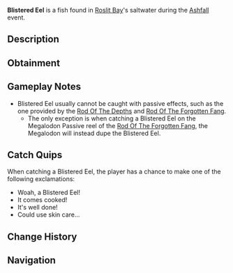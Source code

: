 {{FishInfobox
|image          = Blistered Eel.png
|rarity         = Limited
|event          = Ashfall
|sea            = First Sea
|location       = [[Ashfall]]
|sublocation    = 
|sources        = Fishing Rod
|nopassive      = 1
|radar_location = 
|xp             = 140
|weather        = Windy
|time           = 
|season         = 
|bait           = Worm
|base_weight    = 19
|base_value     = 300
|weight_range   = 7.5
|base_chance    = 80
|base_resil     = 45
}}
'''Blistered Eel''' is a {{Rarity|Limited}} fish found in [[Roslit Bay]]'s saltwater during the [[Ashfall]] event.

== Description ==
{{Description|Despite blistering skin, the Blistered Eel is capable of withstanding extreme temperatures.|Bestiary Entry}}

== Obtainment ==
{{Description|Only can be caught during Ashfall.|Bestiary Hint}}
{{Fish Availability|
Roslit Bay/Ashfall
|top_rods      = 
Trident Rod\230089.35\129364.87;
Leviathan's Fang Rod\226760.7\156206.91;
Free Spirit Rod\226729.67\160825.72;
Azure Of Lagoon\203540.7\174523.15;
No-Life Rod\190211.27\179980.5;
Rod Of The Exalted One\153412.65\144279.14;
Poseidon Rod\158214.97\137102.19;
Firefly Rod\175252.72\164700.57;
Seraphic Rod\182624.26\177185.1;
Tempest Rod\176368.22\171115.38;
Fast Rod\172375.38\167228.69;
Astralhook Rod\178460.15\19471.85;
Ethereal Prism Rod\175850.47\89924.53;
Challenger's Rod\167886.54\162153.67;
Blazebringer Rod\167795.29\160386.22;
Depthseeker Rod\167478.76\138013.81;
Rod Of The Forgotten Fang\166491.86\161533.18;
Zeus Rod\166175.67\150411.96;
Verdant Shear Rod\166107.25\150920.69;
Avalanche Rod\163004.03\123540.02;
Volcanic Rod\158172.32\114158.67;
Rod Of The Depths\156812.07\146417.8;
Steady Rod\88493.75\60759.2
|recommended   = Trident Rod
}}

== Gameplay Notes ==
* Blistered Eel usually cannot be caught with passive effects, such as the one provided by the [[Rod Of The Depths]] and [[Rod Of The Forgotten Fang]].
** The only exception is when catching a Blistered Eel on the Megalodon Passive reel of the [[Rod Of The Forgotten Fang]], the Megalodon will instead dupe the Blistered Eel.

== Catch Quips ==
When catching a Blistered Eel, the player has a chance to make one of the following exclamations:
* Woah, a Blistered Eel!
* It comes cooked!
* It's well done!
* Could use skin care...

== Change History ==
{{Change History|{{subst:Current Version}}}}

== Navigation ==
{{Fish Navbox|Ashfall}}